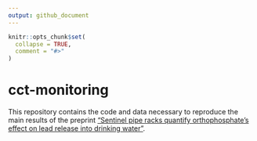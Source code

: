 ```yaml
---
output: github_document
---
```


<!-- README.md is generated from README.Rmd. Please edit that file -->

```r
knitr::opts_chunk$set(
  collapse = TRUE,
  comment = "#>"
)

```

# cct-monitoring

This repository contains the code and data necessary to reproduce the main results of the preprint ["Sentinel pipe racks quantify orthophosphate's effect on lead release into drinking water"](https://doi.org/10.26434/chemrxiv-2023-h1459). 